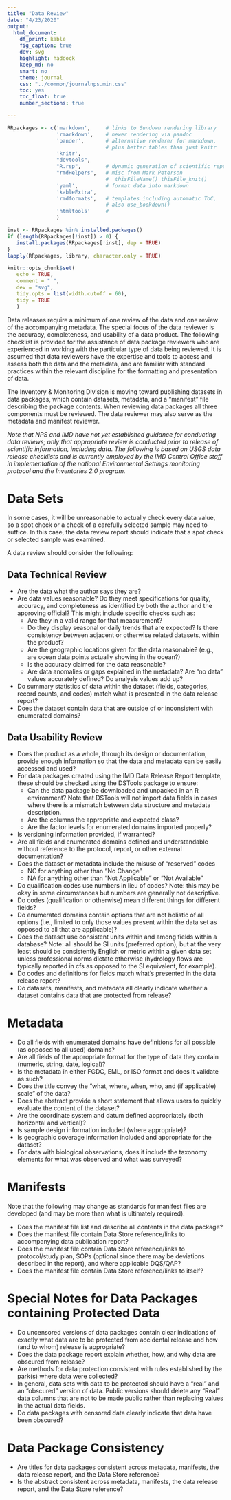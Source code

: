 ```yaml
---
title: "Data Review"
date: "4/23/2020"
output:
  html_document:
    df_print: kable
    fig_caption: true
    dev: svg
    highlight: haddock
    keep_md: no
    smart: no
    theme: journal
    css: "../common/journalnps.min.css"
    toc: yes
    toc_float: true
    number_sections: true

---
```


```r
RRpackages <- c('markdown',     # links to Sundown rendering library
                'rmarkdown',    # newer rendering via pandoc
                'pander',       # alternative renderer for markdown,
                                # plus better tables than just knitr
                'knitr',
                "devtools",
                "R.rsp",        # dynamic generation of scientific reports
                "rmdHelpers",   # misc from Mark Peterson
                                #  thisFileName() thisFile_knit()
                'yaml',         # format data into markdown
                'kableExtra',
                'rmdformats',   # templates including automatic ToC,
                                # also use_bookdown()
                'htmltools'     #
                )

inst <- RRpackages %in% installed.packages()
if (length(RRpackages[!inst]) > 0) {
   install.packages(RRpackages[!inst], dep = TRUE)
}
lapply(RRpackages, library, character.only = TRUE)

knitr::opts_chunk$set(
   echo = TRUE,
   comment = " ",
   dev = "svg",
   tidy.opts = list(width.cutoff = 60),
   tidy = TRUE
   )

```

Data releases require a minimum of one review of the data and one review of the accompanying metadata. The special focus of the data reviewer is the accuracy, completeness, and usability of a data product. The following checklist is provided for the assistance of data package reviewers who are experienced in working with the particular type of data being reviewed. It is assumed that data reviewers have the expertise and tools to access and assess both the data and the metadata, and are familiar with standard practices within the relevant discipline for the formatting and presentation of data. 

The Inventory & Monitoring Division is moving toward publishing datasets in data packages, which contain datasets, metadata, and a “manifest” file describing the package contents. When reviewing data packages all three components must be reviewed. The data reviewer may also serve as the metadata and manifest reviewer.

*Note that NPS and IMD have not yet established guidance for conducting data reviews; only that appropriate review is conducted prior to release of scientific information, including data. The following is based on USGS data release checklists and is currently employed by the IMD Central Office staff in implementation of the national Environmental Settings monitoring protocol and the Inventories 2.0 program.*

# Data Sets
In some cases, it will be unreasonable to actually check every data value, so a spot check or a check of a carefully selected sample may need to suffice. In this case, the data review report should indicate that a spot check or selected sample was examined.

A data review should consider the following:

## Data Technical Review
- Are the data what the author says they are? 
- Are data values reasonable? Do they meet specifications for quality, accuracy, and completeness as identified by both the author and the approving official? This might include specific checks such as:
  - Are they in a valid range for that measurement?
  - Do they display seasonal or daily trends that are expected? Is there consistency between adjacent or otherwise related datasets, within the product?
  - Are the geographic locations given for the data reasonable? (e.g., are ocean data  points actually showing in the ocean?)
  - Is the accuracy claimed for the data reasonable?
  - Are data anomalies or gaps explained in the metadata? Are “no data” values accurately defined? Do analysis values add up?
- Do summary statistics of data within the dataset (fields, categories, record counts, and codes) match what is presented in the data release report?
- Does the dataset contain data that are outside of or inconsistent with enumerated domains?

## Data Usability Review
- Does the product as a whole, through its design or documentation, provide enough information so that the data and metadata can be easily accessed and used? 
- For data packages created using the IMD Data Release Report template, these should be checked using the DSTools package to ensure:
  - Can the data package be downloaded and unpacked in an R environment? Note that DSTools will not import data fields in cases where there is a mismatch between data structure and metadata description.
  - Are the columns the appropriate and expected class?
  - Are the factor levels for enumerated domains imported properly?
- Is versioning information provided, if warranted?
- Are all fields and enumerated domains defined and understandable without reference to the protocol, report, or other external documentation?
- Does the dataset or metadata include the misuse of “reserved” codes
  - NC for anything other than “No Change”
  - NA for anything other than “Not Applicable” or “Not Available” 
- Do qualification codes use numbers in lieu of codes? Note: this may be okay in some circumstances but numbers are generally not descriptive.
- Do codes (qualification or otherwise) mean different things for different fields?
- Do enumerated domains contain options that are not holistic of all options (i.e., limited to only those values present within the data set as opposed to all that are applicable)?
- Does the dataset use consistent units within and among fields within a database? Note: all should be SI units (preferred option), but at the very least should be consistently English or metric within a given data set unless professional norms dictate otherwise (hydrology flows are typically reported in cfs as opposed to the SI equivalent, for example).
- Do codes and definitions for fields match what’s presented in the data release report?
- Do datasets, manifests, and metadata all clearly indicate whether a dataset contains data that are protected from release? 

# Metadata
- Do all fields with enumerated domains have definitions for all possible (as opposed to all used) domains?
- Are all fields of the appropriate format for the type of data they contain (numeric, string, date, logical)?
- Is the metadata in either FGDC, EML, or ISO format and does it validate as such?
- Does the title convey the “what, where, when, who, and (if applicable) scale” of the data?
- Does the abstract provide a short statement that allows users to quickly evaluate the content of the dataset?
- Are the coordinate system and datum defined appropriately (both horizontal and vertical)?
- Is sample design information included (where appropriate)?
- Is geographic coverage information included and appropriate for the dataset?
- For data with biological observations, does it include the taxonomy elements for what was observed and what was surveyed?

# Manifests
Note that the following may change as standards for manifest files are developed (and may be more than what is ultimately required).

- Does the manifest file list and describe all contents in the data package?
- Does the manifest file contain Data Store reference/links to accompanying data publication report?
- Does the manifest file contain Data Store reference/links to protocol/study plan, SOPs (optional since there may be deviations described in the report), and where applicable DQS/QAP?
- Does the manifest file contain Data Store reference/links to itself?

# Special Notes for Data Packages containing Protected Data
- Do uncensored versions of data packages contain clear indications of exactly what data are to be protected from accidental release and how (and to whom) release is appropriate?
- Does the data package report explain whether, how, and why data are obscured from release?
- Are methods for data protection consistent with rules established by the park(s) where data were collected?
- In general, data sets with data to be protected should have a “real” and an “obscured” version of data. Public versions should delete any “Real” data columns that are not to be made public rather than replacing values in the actual data fields.
- Do data packages with censored data clearly indicate that data have been obscured?

# Data Package Consistency 
- Are titles for data packages consistent across metadata, manifests, the data release report, and the Data Store reference?
- Is the abstract consistent across metadata, manifests, the data release report, and the Data Store reference?


